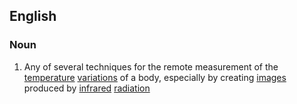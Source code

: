 ==English==

===Noun===
{{wikipedia}}
{{en-noun|-}}

#{{physics}} Any of several techniques for the remote measurement of the [[temperature]] [[variation]]s of a body, especially by creating [[image]]s produced by [[infrared]] [[radiation]]